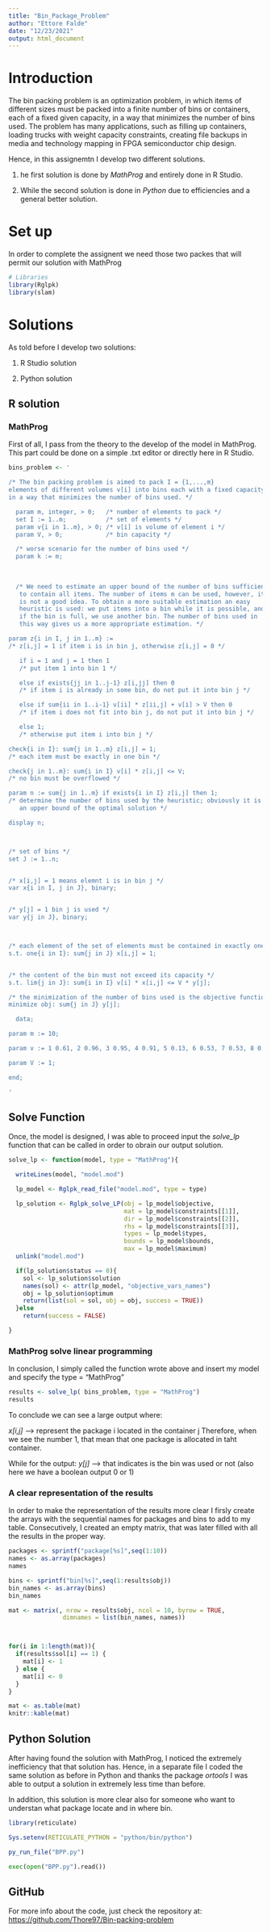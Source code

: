 ```yaml
---
title: "Bin_Package_Problem"
author: "Ettore Falde"
date: "12/23/2021"
output: html_document
---
```


# Introduction 
The bin packing problem is an optimization problem, in which items of different sizes must be packed into a finite number of bins or containers, each of a fixed given capacity, in a way that minimizes the number of bins used. The problem has many applications, such as filling up containers, loading trucks with weight capacity constraints, creating file backups in media and technology mapping in FPGA semiconductor chip design.

Hence, in this assignemtn I develop two different solutions. 

1. he first solution is done by _MathProg_ and entirely done in R Studio. 

2. While the second solution is done in _Python_ due to efficiencies and a general better solution. 


# Set up
In order to complete the assignent we need those two packes that will permit our solution with MathProg
```r
# Libraries
library(Rglpk) 
library(slam)
```

# Solutions
As told before I develop two solutions: 

1. R Studio solution 

2. Python solution 

## R solution
### MathProg
First of all, I pass from the theory to the develop of the model in MathProg. This part could be done on a simple .txt editor or directly here in R Studio. 
```r
bins_problem <- '

/* The bin packing problem is aimed to pack I = {1,...,m}
elements of different volumes v[i] into bins each with a fixed capacity V
in a way that minimizes the number of bins used. */

  param m, integer, > 0;   /* number of elements to pack */
  set I := 1..m;           /* set of elements */
  param v{i in 1..m}, > 0; /* v[i] is volume of element i */
  param V, > 0;            /* bin capacity */

  /* worse scenario for the number of bins used */
  param k := m;
  
  
  
  /* We need to estimate an upper bound of the number of bins sufficient
   to contain all items. The number of items m can be used, however, it
   is not a good idea. To obtain a more suitable estimation an easy
   heuristic is used: we put items into a bin while it is possible, and
   if the bin is full, we use another bin. The number of bins used in
   this way gives us a more appropriate estimation. */

param z{i in I, j in 1..m} :=
/* z[i,j] = 1 if item i is in bin j, otherwise z[i,j] = 0 */

   if i = 1 and j = 1 then 1
   /* put item 1 into bin 1 */

   else if exists{jj in 1..j-1} z[i,jj] then 0
   /* if item i is already in some bin, do not put it into bin j */

   else if sum{ii in 1..i-1} v[ii] * z[ii,j] + v[i] > V then 0
   /* if item i does not fit into bin j, do not put it into bin j */

   else 1;
   /* otherwise put item i into bin j */

check{i in I}: sum{j in 1..m} z[i,j] = 1;
/* each item must be exactly in one bin */

check{j in 1..m}: sum{i in I} v[i] * z[i,j] <= V;
/* no bin must be overflowed */

param n := sum{j in 1..m} if exists{i in I} z[i,j] then 1;
/* determine the number of bins used by the heuristic; obviously it is
   an upper bound of the optimal solution */

display n;



/* set of bins */
set J := 1..n;


/* x[i,j] = 1 means elemnt i is in bin j */
var x{i in I, j in J}, binary;


/* y[j] = 1 bin j is used */
var y{j in J}, binary;



/* each element of the set of elements must be contained in exactly one bin */
s.t. one{i in I}: sum{j in J} x[i,j] = 1;


/* the content of the bin must not exceed its capacity */
s.t. lim{j in J}: sum{i in I} v[i] * x[i,j] <= V * y[j];

/* the minimization of the number of bins used is the objective function of this problem */
minimize obj: sum{j in J} y[j];

  data;

param m := 10;

param v := 1 0.61, 2 0.96, 3 0.95, 4 0.91, 5 0.13, 6 0.53, 7 0.53, 8 0.05, 9 0.65, 10 0.66;

param V := 1;

end;

'
```


## Solve Function
Once, the model is designed, I was able to proceed input the _solve_lp_ function that can be called in order to obrain our output solution. 
```r
solve_lp <- function(model, type = "MathProg"){

  writeLines(model, "model.mod")

  lp_model <- Rglpk_read_file("model.mod", type = type)

  lp_solution <- Rglpk_solve_LP(obj = lp_model$objective,
                                mat = lp_model$constraints[[1]],
                                dir = lp_model$constraints[[2]],
                                rhs = lp_model$constraints[[3]],
                                types = lp_model$types,
                                bounds = lp_model$bounds,
                                max = lp_model$maximum)
  unlink("model.mod")

  if(lp_solution$status == 0){
    sol <- lp_solution$solution
    names(sol) <- attr(lp_model, "objective_vars_names")
    obj = lp_solution$optimum
    return(list(sol = sol, obj = obj, success = TRUE))
  }else
    return(success = FALSE)

}
```

### MathProg solve linear programming
In conclusion, I simply called the function wrote above and insert my model and specify the type = "MathProg" 
```r
results <- solve_lp( bins_problem, type = "MathProg")
results
```
To conclude we can see a large output where: 

*_x[i,j]_ *--> represent the package i located in the container j
Therefore, when we see the number 1, that mean that one package is allocated in taht container. 

While for the output: *_y[j]_* --> that indicates is the bin was used or not (also here we have a boolean output 0 or 1)

### A clear representation of the results
In order to make the representation of the results more clear I firsly create the arrays with the sequential names for packages and bins to add to my table.
Consecutively, I created an empty matrix, that was later filled with all the results in the proper way. 
```r

packages <- sprintf("package[%s]",seq(1:10))
names <- as.array(packages)
names

bins <- sprintf("bin[%s]",seq(1:results$obj))
bin_names <- as.array(bins)
bin_names

mat <- matrix(, nrow = results$obj, ncol = 10, byrow = TRUE,
               dimnames = list(bin_names, names))



for(i in 1:length(mat)){
  if(results$sol[i] == 1) {
    mat[i] <- 1
  } else {
    mat[i] <- 0
  }
}

mat <- as.table(mat)
knitr::kable(mat)
```


## Python Solution
After having found the solution with MathProg, I noticed the extremely inefficiency that that solution has. 
Hence, in a separate file I coded the same solution as before in Python and thanks the package _ortools_ I was able to output a solution in extremely less time than before. 

In addition, this solution is more clear also for someone who want to understan what package locate and in where bin. 
```r
library(reticulate)

Sys.setenv(RETICULATE_PYTHON = "python/bin/python")

py_run_file("BPP.py")

```

```python
exec(open("BPP.py").read())
```



## GitHub
For more info about the code, just check the repository at: 
<https://github.com/Thore97/Bin-packing-problem>



